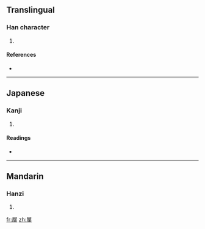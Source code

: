 ==Translingual==

===Han character===
{{Han char|rn=44|rad=尸|as=09|sn=12|four=|canj=尸心廿木 (SPTD)}}

# {{defn|Han|sort=尸09}}

====References====
* {{Han ref|kx=0303.060|dkj=07755|dj=0600.240|hdz=20978.020|uh=5C5F|ud=23647}}

----

==Japanese==

===Kanji===
{{ja-kanji|grade=|rs=尸09}}

# {{defn|Japanese}}

====Readings====
* {{ja-readings|on=[[てい]] (tei), [[たい]] (tai), [[せふ]] (sefu)|kun=}}

----

==Mandarin==

===Hanzi===
{{cmn-hanzi|pin=[[xiè]] ([[xie4]]), [[zhǔ]] ([[zhu3]])|wg=hsieh<sup>4</sup>, chu<sup>3</sup>}}

# {{defn|Mandarin}}

[[fr:屟]]
[[zh:屟]]